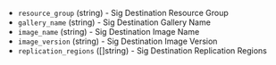 <!-- Code generated from the comments of the SharedImageGalleryDestination struct in builder/azure/arm/config.go; DO NOT EDIT MANUALLY -->

- `resource_group` (string) - Sig Destination Resource Group
- `gallery_name` (string) - Sig Destination Gallery Name
- `image_name` (string) - Sig Destination Image Name
- `image_version` (string) - Sig Destination Image Version
- `replication_regions` ([]string) - Sig Destination Replication Regions
